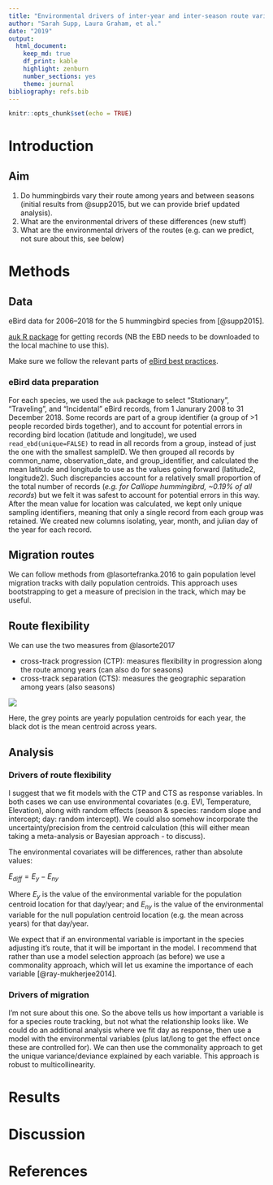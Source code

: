 ```yaml
---
title: "Environmental drivers of inter-year and inter-season route variability in hummingbird migration"
author: "Sarah Supp, Laura Graham, et al."
date: "2019"
output: 
  html_document: 
    keep_md: true
    df_print: kable
    highlight: zenburn
    number_sections: yes
    theme: journal
bibliography: refs.bib
---
```


```r
knitr::opts_chunk$set(echo = TRUE)
```

# Introduction

## Aim

1. Do hummingbirds vary their route among years and between seasons (initial results from @supp2015, but we can provide brief updated analysis). 
2. What are the environmental drivers of these differences (new stuff)
3. What are the environmental drivers of the routes (e.g. can we predict, not sure about this, see below)

# Methods

## Data

eBird data for 2006--2018 for the 5 hummingbird species from [@supp2015]. 

[auk R package](https://cornelllabofornithology.github.io/auk/) for getting records (NB the EBD needs to be downloaded to the local machine to use this).

Make sure we follow the relevant parts of [eBird best practices](http://strimas.com/ebird-best-practices/).

### eBird data preparation
For each species, we used the `auk` package to select "Stationary", "Traveling", and "Incidental" eBird records, from 1 Janurary 2008 to 31 December 2018. Some records are part of a group identifier (a group of >1 people recorded birds together), and to account for potential errors in recording bird location (latitude and longitude), we used `read_ebd(unique=FALSE)` to read in all records from a group, instead of just the one with the smallest sampleID. We then grouped all records by common_name, observation_date, and group_identifier, and calculated the mean latitude and longitude to use as the values going forward (latitude2, longitude2). Such discrepancies account for a relatively small proportion of the total number of records (*e.g. for Calliope hummingibrd, ~0.19% of all records*) but we felt it was safest to account for potential errors in this way. After the mean value for location was calculated, we kept only unique sampling identifiers, meaning that only a single record from each group was retained. We created new columns isolating, year, month, and julian day of the year for each record.



## Migration routes

We can follow methods from @lasortefranka.2016 to gain population level migration tracks with daily population centroids. This approach uses bootstrapping to get a measure of precision in the track, which may be useful. 

## Route flexibility

We can use the two measures from @lasorte2017

- cross-track progression (CTP): measures flexibility in progression along the route among years (can also do for seasons)
- cross-track separation (CTS): measures the geographic separation among years (also seasons)

![](figures/cross-track.jpg)

Here, the grey points are yearly population centroids for each year, the black dot is the mean centroid across years. 

## Analysis 

### Drivers of route flexibility

I suggest that we fit models with the CTP and CTS as response variables. In both cases we can use environmental covariates (e.g. EVI, Temperature, Elevation), along with random effects (season & species: random slope and intercept; day: random intercept). We could also somehow incorporate the uncertainty/precision from the centroid calculation (this will either mean taking a meta-analysis or Bayesian approach - to discuss). 

The environmental covariates will be differences, rather than absolute values: 

$E_{diff} = E_y - E_{ny}$

Where $E_y$ is the value of the environmental variable for the population centroid location for that day/year; and $E_{ny}$ is the value of the environmental variable for the null population centroid location (e.g. the mean across years) for that day/year. 

We expect that if an environmental variable is important in the species adjusting it's route, that it will be important in the model. I recommend that rather than use a model selection approach (as before) we use a commonality approach, which will let us examine the importance of each variable [@ray-mukherjee2014]. 

### Drivers of migration

I'm not sure about this one. So the above tells us how important a variable is for a species route tracking, but not what the relationship looks like. We could do an additional analysis where we fit day as response, then use a model with the environmental variables (plus lat/long to get the effect once these are controlled for). We can then use the commonality approach to get the unique variance/deviance explained by each variable. This approach is robust to multicollinearity. 

# Results

# Discussion
# References
